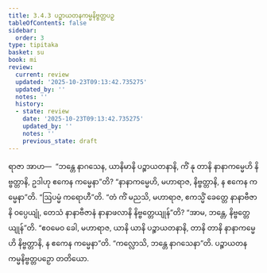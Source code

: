 ```yaml
---
title: 3.4.3 ပဉ္စာယတနကမ္မနိဗ္ဗတ္တပဉှ
tableOfContents: false
sidebar:
  order: 3
type: tipitaka
basket: su
book: mi
review:
  current: review
  updated: '2025-10-23T09:13:42.735275'
  updated_by: ''
  notes: ''
  history:
  - state: review
    date: '2025-10-23T09:13:42.735275'
    updated_by: ''
    notes: ''
    previous_state: draft
---
```



<ReviewStatus review={frontmatter.review} showDetails={true} />

<HypothesisAnnotation frontmatter={frontmatter} />

<DynamicBreadcrumb />

<Division number="65" book="mi" e="ch" v="28">

<Paragraph number="323" book="mi">
ရာဇာ အာဟ—  “ဘန္တေ နာဂသေန, ယာနိမာနိ ပဉ္စာယတနာနိ, ကိံ နု တာနိ နာနာကမ္မေဟိ နိဗ္ဗတ္တာနိ, ဥဒါဟု ဧကေန ကမ္မေနာ”တိ? “နာနာကမ္မေဟိ, မဟာရာဇ, နိဗ္ဗတ္တာနိ, န ဧကေန ကမ္မေနာ”တိ.
</Paragraph>

<Paragraph number="324" book="mi">
“ဩပမ္မံ ကရောဟီ”တိ. “တံ ကိံ မညသိ, မဟာရာဇ, ဧကသ္မိံ ခေတ္တေ နာနာဗီဇာနိ ဝပ္ပေယျုံ, တေသံ နာနာဗီဇာနံ နာနာဖလာနိ နိဗ္ဗတ္တေယျုန်”တိ? “အာမ, ဘန္တေ, နိဗ္ဗတ္တေယျုန်”တိ. “ဧဝမေဝ ခေါ, မဟာရာဇ, ယာနိ ယာနိ ပဉ္စာယတနာနိ, တာနိ တာနိ နာနာကမ္မေဟိ နိဗ္ဗတ္တာနိ, န ဧကေန ကမ္မေနာ”တိ.
</Paragraph>

<Paragraph number="325" book="mi">
“ကလ္လောသိ, ဘန္တေ နာဂသေနာ”တိ.

</Paragraph>
</Division>

<Paragraph number="326" type="center" book="mi">
ပဉ္စာယတနကမ္မနိဗ္ဗတ္တပဉှော တတိယော.
</Paragraph>